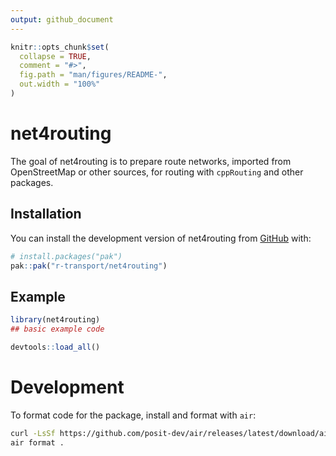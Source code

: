 ```yaml
---
output: github_document
---
```


<!-- README.md is generated from README.Rmd. Please edit that file -->

```r
knitr::opts_chunk$set(
  collapse = TRUE,
  comment = "#>",
  fig.path = "man/figures/README-",
  out.width = "100%"
)
```

# net4routing

<!-- badges: start -->
<!-- badges: end -->

The goal of net4routing is to prepare route networks, imported from OpenStreetMap or other sources, for routing with `cppRouting` and other packages.

## Installation

You can install the development version of net4routing from [GitHub](https://github.com/) with:

``` r
# install.packages("pak")
pak::pak("r-transport/net4routing")
```

## Example

```r
library(net4routing)
## basic example code
```

```r
devtools::load_all()
```

# Development

To format code for the package, install and format with `air`:

```sh
curl -LsSf https://github.com/posit-dev/air/releases/latest/download/air-installer.sh | sh
air format .
```